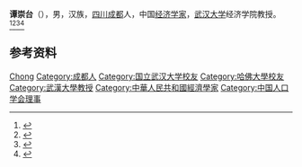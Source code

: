 '''谭崇台'''（{{bd|1920年||2017年|12月9日}}），男，汉族，[[四川|四川]][[成都|成都]]人，中国[[经济学家|经济学家]]，[[武汉大学|武汉大学]]经济学院教授。<ref>{{Cite book|title=中国当代文化名人小传|author=伍杰主编; 崔运玺, 王伟华, 周昌喜副主编|publisher=辽宁人民出版社|year=1993|isbn=9787205022938|location=沈阳|pages=}}</ref><ref>{{Cite book|title=20世纪中华人物名字号辞典|author=周家珍编著|publisher=法律出版社|year=2000|isbn=9787503628320|location=北京|pages=}}</ref><ref>{{Cite book|title=中华当代文化名人大辞典|author=张品兴, 殷登祥, 陈有进等主编|publisher=中国广播电视出版社|year=1992|isbn=9787504315137|location=北京|pages=}}</ref><ref>{{Cite book|title=二十世纪中国名人辞典|author=蔡开松, 于信凤主编; 曾卓明, 周溯源, 赵书刚副主编|publisher=辽宁人民出版社|year=1991|isbn=|location=沈阳|pages=}}</ref>

== 参考资料 ==
{{reflist}}

{{中国人物小作品}}
{{Navboxes
| title  = 谭崇台在[[中国人口学会|中国人口学会]]的职务
| list1  =
{{中国人口学会第一届理事会}}
}}

{{Authority control}}
{{DEFAULTSORT:Tan谭}}
[[Category:谭姓|Chong]]
[[Category:成都人|Category:成都人]]
[[Category:国立武汉大学校友|Category:国立武汉大学校友]]
[[Category:哈佛大學校友|Category:哈佛大學校友]]
[[Category:武漢大學教授|Category:武漢大學教授]]
[[Category:中華人民共和國經濟學家|Category:中華人民共和國經濟學家]]
[[Category:中国人口学会理事|Category:中国人口学会理事]]